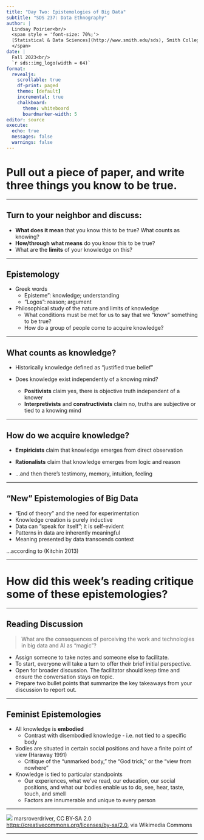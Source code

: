 ```yaml
---
title: "Day Two: Epistemologies of Big Data"
subtitle: "SDS 237: Data Ethnography"
author: |
  Lindsay Poirier<br/>
  <span style = 'font-size: 70%;'>
  [Statistical & Data Sciences](http://www.smith.edu/sds), Smith College<br/>
  </span>
date: |
  Fall 2023<br/>
  `r sds::img_logo(width = 64)`
format: 
  revealjs:
    scrollable: true
    df-print: paged
    theme: [default]
    incremental: true
    chalkboard:
      theme: whiteboard
      boardmarker-width: 5
editor: source
execute:
  echo: true
  messages: false
  warnings: false
---
```



# Pull out a piece of paper, and write three things you know to be true.

---

## Turn to your neighbor and discuss:

- **What does it mean** that you know this to be true? What counts as knowing?
- **How/through what means** do you know this to be true? 
- What are the **limits** of your knowledge on this?

---

## Epistemology

- Greek words
  - Episteme": knowledge; understanding
  - "Logos": reason; argument
- Philosophical study of the nature and limits of knowledge
  - What conditions must be met for us to say that we "know" something to be true?
  - How do a group of people come to acquire knowledge?
  
---

## What counts as knowledge?

- Historically knowledge defined as "justified true belief"
- Does knowledge exist independently of a knowing mind?

  - **Positivists** claim yes, there is objective truth independent of a knower
  - **Interpretivists** and **constructivists** claim no, truths are subjective or tied to a knowing mind
  
---

## How do we acquire knowledge?

- **Empiricists** claim that knowledge emerges from direct observation
- **Rationalists** claim that knowledge emerges from logic and reason

- ...and then there’s testimony, memory, intuition, feeling

---

## "New" Epistemologies of Big Data

- "End of theory" and the need for experimentation
- Knowledge creation is purely inductive
- Data can "speak for itself"; it is self-evident
- Patterns in data are inherently meaningful
- Meaning presented by data transcends context

...according to (Kitchin 2013)

---

# How did this week's reading critique some of these epistemologies?

---

## Reading Discussion

> What are the consequences of perceiving the work and technologies in big data and AI as "magic"?

- Assign someone to take notes and someone else to facilitate.
- To start, everyone will take a turn to offer their brief initial perspective. 
- Open for broader discussion. The facilitator should keep time and ensure the conversation stays on topic. 
- Prepare two bullet points that summarize the key takeaways from your discussion to report out. 

---

## Feminist Epistemologies

- All knowledge is **embodied**
  - Contrast with disembodied knowledge - i.e. not tied to a specific body
- Bodies are situated in certain social positions and have a finite point of view (Haraway 1991)
  - Critique of the "unmarked body," the "God trick," or the "view from nowhere"
- Knowledge is tied to particular standpoints 
  - Our experiences, what we’ve read, our education, our social positions, and what our bodies enable us to do, see, hear, taste, touch, and smell
  - Factors are innumerable and unique to every person

---

![](https://upload.wikimedia.org/wikipedia/commons/7/78/Traquair_House_Maze.jpg)
marsroverdriver, CC BY-SA 2.0 <https://creativecommons.org/licenses/by-sa/2.0>, via Wikimedia Commons


---




 

